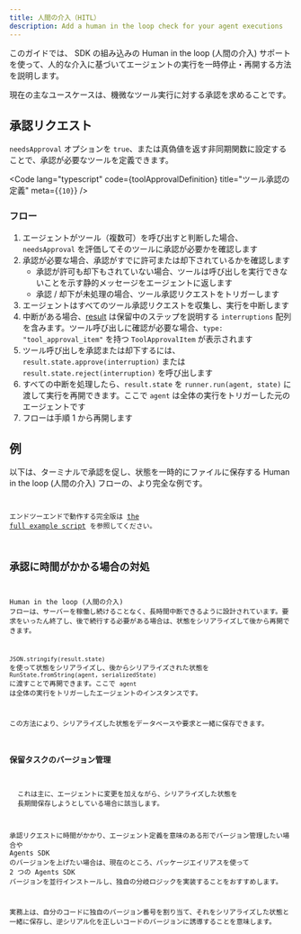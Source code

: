 ```yaml
---
title: 人間の介入（HITL）
description: Add a human in the loop check for your agent executions
---
```



このガイドでは、 SDK の組み込みの Human in the loop (人間の介入) サポートを使って、人的な介入に基づいてエージェントの実行を一時停止・再開する方法を説明します。

現在の主なユースケースは、機微なツール実行に対する承認を求めることです。

## 承認リクエスト

`needsApproval` オプションを `true`、または真偽値を返す非同期関数に設定することで、承認が必要なツールを定義できます。

<Code
  lang="typescript"
  code={toolApprovalDefinition}
  title="ツール承認の定義"
  meta={`{10}`}
/>

### フロー

1. エージェントがツール（複数可）を呼び出すと判断した場合、`needsApproval` を評価してそのツールに承認が必要かを確認します
2. 承認が必要な場合、承認がすでに許可または却下されているかを確認します
   - 承認が許可も却下もされていない場合、ツールは呼び出しを実行できないことを示す静的メッセージをエージェントに返します
   - 承認 / 却下が未処理の場合、ツール承認リクエストをトリガーします
3. エージェントはすべてのツール承認リクエストを収集し、実行を中断します
4. 中断がある場合、[result](/openai-agents-js/ja/guides/result) は保留中のステップを説明する `interruptions` 配列を含みます。ツール呼び出しに確認が必要な場合、`type: "tool_approval_item"` を持つ `ToolApprovalItem` が表示されます
5. ツール呼び出しを承認または却下するには、`result.state.approve(interruption)` または `result.state.reject(interruption)` を呼び出します
6. すべての中断を処理したら、`result.state` を `runner.run(agent, state)` に渡して実行を再開できます。ここで `agent` は全体の実行をトリガーした元のエージェントです
7. フローは手順 1 から再開します

## 例

以下は、ターミナルで承認を促し、状態を一時的にファイルに保存する Human in the loop (人間の介入) フローの、より完全な例です。

<Code
  lang="typescript"
  code={humanInTheLoopExample}
  title="Human in the loop"
/>

エンドツーエンドで動作する完全版は [the full example script](https://github.com/openai/openai-agents-js/tree/main/examples/agent-patterns/human-in-the-loop.ts) を参照してください。

## 承認に時間がかかる場合の対処

Human in the loop (人間の介入) フローは、サーバーを稼働し続けることなく、長時間中断できるように設計されています。要求をいったん終了し、後で続行する必要がある場合は、状態をシリアライズして後から再開できます。

`JSON.stringify(result.state)` を使って状態をシリアライズし、後からシリアライズされた状態を `RunState.fromString(agent, serializedState)` に渡すことで再開できます。ここで `agent` は全体の実行をトリガーしたエージェントのインスタンスです。

この方法により、シリアライズした状態をデータベースや要求と一緒に保存できます。

### 保留タスクのバージョン管理

<Aside>
  これは主に、エージェントに変更を加えながら、シリアライズした状態を
  長期間保存しようとしている場合に該当します。
</Aside>

承認リクエストに時間がかかり、エージェント定義を意味のある形でバージョン管理したい場合や Agents SDK のバージョンを上げたい場合は、現在のところ、パッケージエイリアスを使って 2 つの Agents SDK バージョンを並行インストールし、独自の分岐ロジックを実装することをおすすめします。

実務上は、自分のコードに独自のバージョン番号を割り当て、それをシリアライズした状態と一緒に保存し、逆シリアル化を正しいコードのバージョンに誘導することを意味します。
